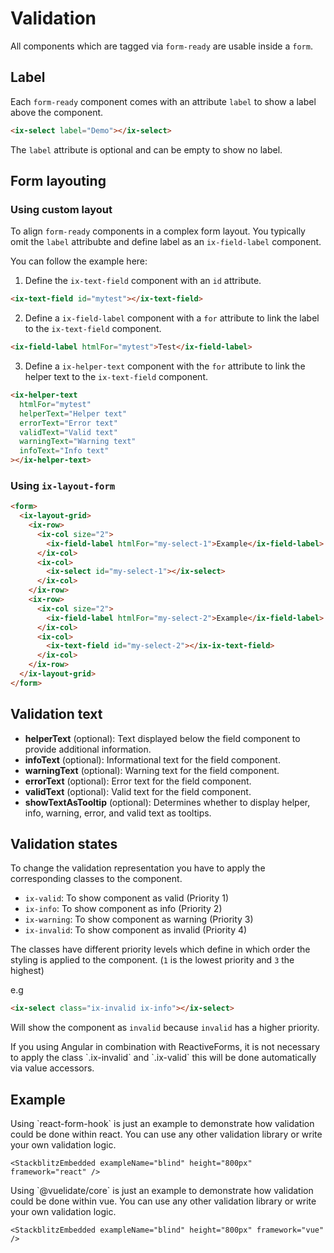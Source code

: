 
# Validation

All components which are tagged via `form-ready` are usable inside a `form`.

## Label

Each `form-ready` component comes with an attribute `label` to show a label above the component.

```html
<ix-select label="Demo"></ix-select>
```

The `label` attribute is optional and can be empty to show no label.

## Form layouting

### Using custom layout

To align `form-ready` components in a complex form layout. You typically omit the `label` attribubte and define label
as an `ix-field-label` component.

You can follow the example here:

1. Define the `ix-text-field` component with an `id` attribute.

```html
<ix-text-field id="mytest"></ix-text-field>
```

2. Define a `ix-field-label` component with a `for` attribute to link the label to the `ix-text-field` component.

```html
<ix-field-label htmlFor="mytest">Test</ix-field-label>
```

3. Define a `ix-helper-text` component with the `for` attribute to link the helper text to the `ix-text-field` component.

```html
<ix-helper-text
  htmlFor="mytest"
  helperText="Helper text"
  errorText="Error text"
  validText="Valid text"
  warningText="Warning text"
  infoText="Info text"
></ix-helper-text>
```

### Using `ix-layout-form`

```html
<form>
  <ix-layout-grid>
    <ix-row>
      <ix-col size="2">
        <ix-field-label htmlFor="my-select-1">Example</ix-field-label>
      </ix-col>
      <ix-col>
        <ix-select id="my-select-1"></ix-select>
      </ix-col>
    </ix-row>
    <ix-row>
      <ix-col size="2">
        <ix-field-label htmlFor="my-select-2">Example</ix-field-label>
      </ix-col>
      <ix-col>
        <ix-text-field id="my-select-2"></ix-ix-text-field>
      </ix-col>
    </ix-row>
  </ix-layout-grid>
</form>
```

## Validation text

- **helperText** (optional): Text displayed below the field component to provide additional information.
- **infoText** (optional): Informational text for the field component.
- **warningText** (optional): Warning text for the field component.
- **errorText** (optional): Error text for the field component.
- **validText** (optional): Valid text for the field component.
- **showTextAsTooltip** (optional): Determines whether to display helper, info, warning, error, and valid text as tooltips.

## Validation states

To change the validation representation you have to apply the corresponding classes to the component.

- `ix-valid`: To show component as valid (Priority 1)
- `ix-info`: To show component as info (Priority 2)
- `ix-warning`: To show component as warning (Priority 3)
- `ix-invalid`: To show component as invalid (Priority 4)

The classes have different priority levels which define in which order the styling is applied to the component. (`1` is the lowest priority and `3` the highest)

e.g

```html
<ix-select class="ix-invalid ix-info"></ix-select>
```

Will show the component as `invalid` because `invalid` has a higher priority.

<Admonition type="tip" icon="💡" title="Did you using Angular?">
  If you using Angular in combination with ReactiveForms, it is not necessary to apply the class `.ix-invalid` and `.ix-valid` this will be done automatically via value accessors.
</Admonition>


## Example

<Tabs>
  <TabItem value="angular" label="Angular" default>
    <StackblitzEmbedded exampleName="blind" height="800px" framework="angular" />
  </TabItem>
  <TabItem value="react" label="React">
    <Admonition type="tip" icon="💡" title="Just an example">
      Using `react-form-hook` is just an example to demonstrate how validation could be done
      within react. You can use any other validation library or write your own validation logic.
    </Admonition>

    <StackblitzEmbedded exampleName="blind" height="800px" framework="react" />
  </TabItem>
  <TabItem value="vue" label="Vue">
  <Admonition type="tip" icon="💡" title="Just an example">
      Using `@vuelidate/core` is just an example to demonstrate how validation could be done
      within vue. You can use any other validation library or write your own validation logic.
    </Admonition>

    <StackblitzEmbedded exampleName="blind" height="800px" framework="vue" />
  </TabItem>
</Tabs>
